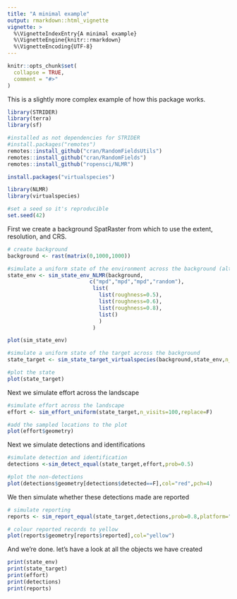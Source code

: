 ```yaml
---
title: "A minimal example"
output: rmarkdown::html_vignette
vignette: >
  %\VignetteIndexEntry{A minimal example}
  %\VignetteEngine{knitr::rmarkdown}
  %\VignetteEncoding{UTF-8}
---
```


```r
knitr::opts_chunk$set(
  collapse = TRUE,
  comment = "#>"
)
```

This is a slightly more complex example of how this package works.

```r
library(STRIDER)
library(terra)
library(sf)

#installed as not dependencies for STRIDER
#install.packages("remotes")
remotes::install_github("cran/RandomFieldsUtils")
remotes::install_github("cran/RandomFields")
remotes::install_github("ropensci/NLMR")

install.packages("virtualspecies")

library(NLMR)
library(virtualspecies)

#set a seed so it's reproducible
set.seed(42)
```

First we create a background SpatRaster from which to use the extent, resolution, and CRS.

```r
# create background
background <- rast(matrix(0,1000,1000))

#simulate a uniform state of the environment across the background (although in this example we don't actually use it)
state_env <- sim_state_env_NLMR(background,
                          c("mpd","mpd","mpd","random"),
                           list(
                             list(roughness=0.5),
                             list(roughness=0.6),
                             list(roughness=0.8),
                             list()
                             )
                           )

plot(sim_state_env)

#simulate a uniform state of the target across the background
state_target <- sim_state_target_virtualspecies(background,state_env,n_targets = 3)

#plot the state
plot(state_target)
```

Next we simulate effort across the landscape

```r
#simulate effort across the landscape
effort <- sim_effort_uniform(state_target,n_visits=100,replace=F)

#add the sampled locations to the plot
plot(effort$geometry)
```

Next we simulate detections and identifications

```r
#simulate detection and identification
detections <-sim_detect_equal(state_target,effort,prob=0.5)

#plot the non-detections
plot(detections$geometry[detections$detected==F],col="red",pch=4)

```

We then simulate whether these detections made are reported

```r
# simulate reporting
reports <- sim_report_equal(state_target,detections,prob=0.8,platform="iRecord")

# colour reported records to yellow
plot(reports$geometry[reports$reported],col="yellow")
```

And we're done. let's have a look at all the objects we have created

```r
print(state_env)
print(state_target)
print(effort)
print(detections)
print(reports)
```
